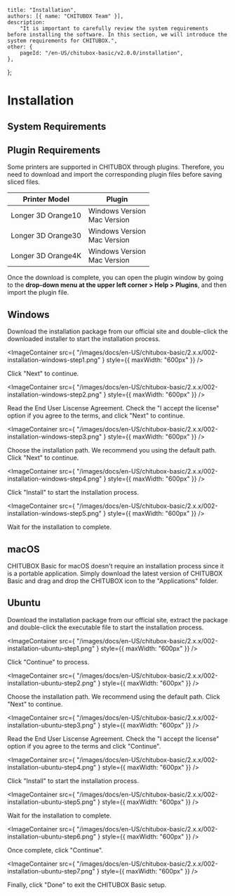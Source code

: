 
	title: "Installation",
	authors: [{ name: "CHITUBOX Team" }],
	description:
		"It is important to carefully review the system requirements before installing the software. In this section, we will introduce the system requirements for CHITUBOX.",
	other: {
		pageId: "/en-US/chitubox-basic/v2.0.0/installation",
	},
};

# Installation

## System Requirements

<SystemRequirements />

## Plugin Requirements

Some printers are supported in CHITUBOX through plugins. Therefore, you need to download and import the corresponding plugin files before saving sliced files.

| Printer Model      | Plugin                                                                                                                                                                                               |
| ------------------ | ---------------------------------------------------------------------------------------------------------------------------------------------------------------------------------------------------- |
| Longer 3D Orange10 | <Link href="/plugins/Longer3d-Orange10-Windows64bit-V1.4.CHplugin" download>Windows Version</Link> <br /> <Link href="/plugins/Longer3d-Orange10-macOS-V1.4.CHplugin" download>Mac Version</Link> |
| Longer 3D Orange30 | <Link href="/plugins/Longer3d-Orange30-Windows64bit-V1.4.CHplugin" download>Windows Version</Link> <br /> <Link href="/plugins/Longer3d-Orange30-macOS-V1.4.CHplugin" download>Mac Version</Link> |
| Longer 3D Orange4K | <Link href="/plugins/Longer3D-Orange4K-Windows64bit-V1.5.CHplugin" download>Windows Version</Link> <br /> <Link href="/plugins/Longer3D-Orange4K-macOS-V1.5.CHplugin" download>Mac Version</Link> |

Once the download is complete, you can open the plugin window by going to the **drop-down menu at the upper left corner > Help > Plugins**, and then import the plugin file.

## Windows

Download the installation package from our <Link href="https://www.chitubox.com/en/download/chitubox-free">official site</Link> and double-click the downloaded installer to start the installation process.

<ImageContainer
	src={
		"/images/docs/en-US/chitubox-basic/2.x.x/002-installation-windows-step1.png"
	}
	style={{ maxWidth: "600px" }}
/>

Click "Next" to continue.

<ImageContainer
	src={
		"/images/docs/en-US/chitubox-basic/2.x.x/002-installation-windows-step2.png"
	}
	style={{ maxWidth: "600px" }}
/>

Read the End User Liscense Agreement. Check the "I accept the license" option if you agree to the terms, and click "Next" to continue.

<ImageContainer
	src={
		"/images/docs/en-US/chitubox-basic/2.x.x/002-installation-windows-step3.png"
	}
	style={{ maxWidth: "600px" }}
/>

Choose the installation path. We recommend you using the default path. Click "Next" to continue.

<ImageContainer
	src={
		"/images/docs/en-US/chitubox-basic/2.x.x/002-installation-windows-step4.png"
	}
	style={{ maxWidth: "600px" }}
/>

Click "Install" to start the installation process.

<ImageContainer
	src={
		"/images/docs/en-US/chitubox-basic/2.x.x/002-installation-windows-step5.png"
	}
	style={{ maxWidth: "600px" }}
/>

Wait for the installation to complete.

## macOS

CHITUBOX Basic for macOS doesn't require an installation process since it is a portable application. Simply download the latest version of CHITUBOX Basic and drag and drop the CHITUBOX icon to the "Applications" folder.

## Ubuntu

Download the installation package from our <Link href="https://www.chitubox.com/en/download/chitubox-free">official site</Link>, extract the package and double-click the executable file to start the installation process.

<ImageContainer
	src={
		"/images/docs/en-US/chitubox-basic/2.x.x/002-installation-ubuntu-step1.png"
	}
	style={{ maxWidth: "600px" }}
/>

Click "Continue" to process.

<ImageContainer
	src={
		"/images/docs/en-US/chitubox-basic/2.x.x/002-installation-ubuntu-step2.png"
	}
	style={{ maxWidth: "600px" }}
/>

Choose the installation path. We recommend using the default path. Click "Next" to continue.

<ImageContainer
	src={
		"/images/docs/en-US/chitubox-basic/2.x.x/002-installation-ubuntu-step3.png"
	}
	style={{ maxWidth: "600px" }}
/>

Read the End User Liscense Agreement. Check the "I accept the license" option if you agree to the terms and click "Continue".

<ImageContainer
	src={
		"/images/docs/en-US/chitubox-basic/2.x.x/002-installation-ubuntu-step4.png"
	}
	style={{ maxWidth: "600px" }}
/>

Click "Install" to start the installation process.

<ImageContainer
	src={
		"/images/docs/en-US/chitubox-basic/2.x.x/002-installation-ubuntu-step5.png"
	}
	style={{ maxWidth: "600px" }}
/>

Wait for the installation to complete.

<ImageContainer
	src={
		"/images/docs/en-US/chitubox-basic/2.x.x/002-installation-ubuntu-step6.png"
	}
	style={{ maxWidth: "600px" }}
/>

Once complete, click "Continue".

<ImageContainer
	src={
		"/images/docs/en-US/chitubox-basic/2.x.x/002-installation-ubuntu-step7.png"
	}
	style={{ maxWidth: "600px" }}
/>

Finally, click "Done" to exit the CHITUBOX Basic setup.
